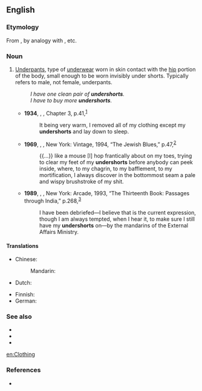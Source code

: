 ==English==

===Etymology===
From {{prefix|en|under|shorts}}, by analogy with {{m|en|underpants}}, etc.

===Noun===
{{en-plural noun}}

# {{lb|en|dated}} [[underpants|Underpants]], type of [[underwear]] worn in skin contact with the [[hip]] portion of the body, small enough to be worn invisibly under shorts. Typically refers to male, not female, underpants.
#:''I have one clean pair of '''undershorts'''.''
#: ''I have to buy more '''undershorts'''.''
#*'''1934''', {{w|Edgar Rice Burroughs}}, ''{{w|Pirates of Venus}}'', Chapter 3, p.{{nbsp}}41,<sup>[https://www.fadedpage.com/books/20170822/html.php]</sup>
#*: It being very warm, I removed all of my clothing except my '''undershorts''' and lay down to sleep.
#* '''1969''', {{w|Philip Roth}}, ''{{w|Portnoy's Complaint|Portnoy’s Complaint}}'', New York: Vintage, 1994, “The Jewish Blues,” p.{{nbsp}}47,<sup>[https://archive.org/details/portnoyscomplain00roth_0]</sup>
#*: {{...}} like a mouse [I] hop frantically about on my toes, trying to clear my feet of my '''undershorts''' before anybody can peek inside, where, to my chagrin, to my bafflement, to my mortification, I always discover in the bottommost seam a pale and wispy brushstroke of my shit.
#* '''1989''', {{w|Shashi Tharoor}}, ''{{w|The Great Indian Novel}}'', New York: Arcade, 1993, “The Thirteenth Book: Passages through India,” p.{{nbsp}}268,<sup>[https://books.google.ca/books?id=tyNahb9XtQsC&printsec=frontcover#v=onepage&q&f=false]</sup>
#*: I have been debriefed—I believe that is the current expression, though I am always tempted, when I hear it, to make sure I still have my '''undershorts''' on—by the mandarins of the External Affairs Ministry.

====Translations====
{{trans-top|underpants}}
* Chinese:
*: Mandarin: {{t-needed|cmn}}
* Dutch: {{t+|nl|onderbroek}}
{{trans-mid}}
* Finnish: {{t+|fi|alushousut}}
* German: {{t+|de|Unterhose}}
{{trans-bottom}}

===See also===
* {{l|en|briefs}}
* {{l|en|boxer shorts}}
* {{l|en|jockey shorts}}
[[en:Clothing]]

===References===
* {{R:OneLook}}

{{C|en|Underwear}}
